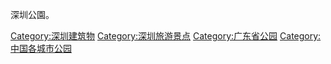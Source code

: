 深圳公園。

[[Category:深圳建筑物|Category:深圳建筑物]]
[[Category:深圳旅游景点|Category:深圳旅游景点]]
[[Category:广东省公园|Category:广东省公园]]
[[Category:中国各城市公园|Category:中国各城市公园]]